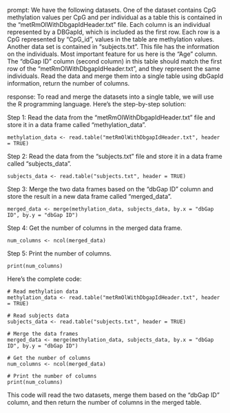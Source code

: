 prompt:
We have the following datasets. One of the dataset contains CpG methylation values per CpG and per individual as a table this is contained in the “metRmOlWithDbgapIdHeader.txt” file. Each column is an individual represented by a DBGapId, which is included as the first row. Each row is a CpG represented by "CpG_id", values in the table are methylation values. Another data set is contained in “subjects.txt”. This file has the information on the individuals. Most important feature for us here is the "Age" column. The "dbGap ID" column (second column) in this table should match the first row of the "metRmOlWithDbgapIdHeader.txt", and they represent the same individuals. 
Read the data and merge them into a single table using dbGapId information, return the number of columns.

response:
To read and merge the datasets into a single table, we will use the R programming language. Here's the step-by-step solution:

Step 1: Read the data from the "metRmOlWithDbgapIdHeader.txt" file and store it in a data frame called "methylation_data".

```
methylation_data <- read.table("metRmOlWithDbgapIdHeader.txt", header = TRUE)
```

Step 2: Read the data from the "subjects.txt" file and store it in a data frame called "subjects_data".

```
subjects_data <- read.table("subjects.txt", header = TRUE)
```

Step 3: Merge the two data frames based on the "dbGap ID" column and store the result in a new data frame called "merged_data".

```
merged_data <- merge(methylation_data, subjects_data, by.x = "dbGap ID", by.y = "dbGap ID")
```

Step 4: Get the number of columns in the merged data frame.

```
num_columns <- ncol(merged_data)
```

Step 5: Print the number of columns.

```
print(num_columns)
```

Here's the complete code:

```
# Read methylation data
methylation_data <- read.table("metRmOlWithDbgapIdHeader.txt", header = TRUE)

# Read subjects data
subjects_data <- read.table("subjects.txt", header = TRUE)

# Merge the data frames
merged_data <- merge(methylation_data, subjects_data, by.x = "dbGap ID", by.y = "dbGap ID")

# Get the number of columns
num_columns <- ncol(merged_data)

# Print the number of columns
print(num_columns)
```

This code will read the two datasets, merge them based on the "dbGap ID" column, and then return the number of columns in the merged table.
